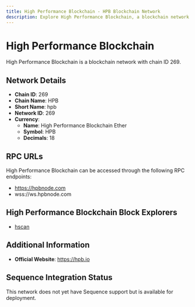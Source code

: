 ```yaml
--- 
title: High Performance Blockchain - HPB Blockchain Network
description: Explore High Performance Blockchain, a blockchain network with chain ID 269. Learn about its native currency, High Performance Blockchain Ether, and how to interact with the network.
---
```


# High Performance Blockchain

High Performance Blockchain is a blockchain network with chain ID 269.

## Network Details

- **Chain ID**: 269
- **Chain Name**: HPB
- **Short Name**: hpb
- **Network ID**: 269
- **Currency**: 
  - **Name**: High Performance Blockchain Ether
  - **Symbol**: HPB
  - **Decimals**: 18

## RPC URLs

High Performance Blockchain can be accessed through the following RPC endpoints:

- https://hpbnode.com
- wss://ws.hpbnode.com

## High Performance Blockchain Block Explorers

- [hscan](https://hscan.org)

## Additional Information

- **Official Website**: https://hpb.io

## Sequence Integration Status

This network does not yet have Sequence support but is available for deployment.
